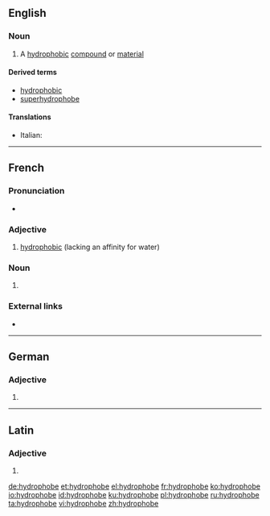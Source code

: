 ==English==
{{wikipedia}}

===Noun===
{{en-noun}}

# {{context|chemistry|lang=en}} A [[hydrophobic]] [[compound]] or [[material]]

====Derived terms====
* [[hydrophobic]]
* [[superhydrophobe]]

====Translations====
{{trans-top|hydrophobic compound or material}}
* Italian: {{t+|it|idrofobo|m}}
{{trans-mid}}
{{trans-bottom}}

----

==French==

===Pronunciation===
* {{IPA|/i.dʁɔ.fɔb/|lang=fr}}

===Adjective===
{{fr-adj|mf}}

# [[hydrophobic]] (lacking an affinity for water)

===Noun===
{{fr-noun|mf}}

# {{l|en|hydrophobe}}

===External links===
* {{R:TLFi}}

----

==German==

===Adjective===
{{head|de|adjective form}}

# {{de-inflected form of|hydrophob}}

----

==Latin==

===Adjective===
{{la-adj-form|hydrophobe}}

# {{inflection of|hydrophobus||voc|m|s|lang=la}}

[[de:hydrophobe]]
[[et:hydrophobe]]
[[el:hydrophobe]]
[[fr:hydrophobe]]
[[ko:hydrophobe]]
[[io:hydrophobe]]
[[id:hydrophobe]]
[[ku:hydrophobe]]
[[pl:hydrophobe]]
[[ru:hydrophobe]]
[[ta:hydrophobe]]
[[vi:hydrophobe]]
[[zh:hydrophobe]]